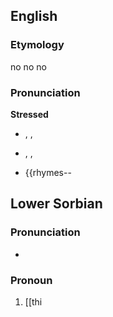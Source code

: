 {{delete|stupid|[[User:Jrozit fréžibung TT|Jrozit fréžibung TT]] ([[User talk:Jrozit fréžibung TT|talk]]) 17:18, 21 February 2013 (UTC)|Appendix:Variations of "to"|Appendix:ISO 639-1 language codes}}
==English==
===Etymology===
no no no

===Pronunciation===

'''Stressed'''
* {{a|UK}} {{IPA|/tuː/|[tʰu̟ː]}}, {{enPR|to͞o}}, {{X-SAMPA|/tu:/|[t_hu_+:]}}
* {{a|US}} {{IPA|/tu/|[tʰu̟]}}, {{enPR|to͞o}}, {{X-SAMPA|/tu/|[t_hu_+]}}
* {{rhymes--

==Lower Sorbian==

===Pronunciation===
* {{IPA|[tɔ]|lang=dsb}}

===Pronoun===
{{head|dsb|pronoun}}

# [[thi